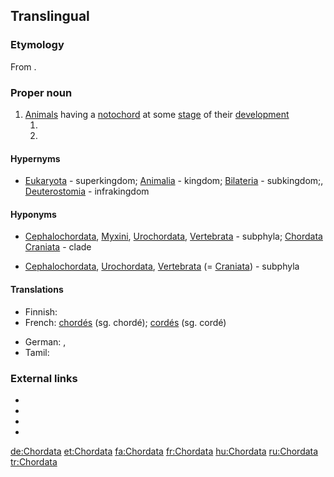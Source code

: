 ==Translingual==

===Etymology===
From {{etyl|la|mul}} {{term|chorda||cord, string|lang=la}}.

===Proper noun===
{{taxoninfl}}

# [[animal|Animal]]s having a [[notochord]] at some [[stage]] of their [[development]]
## {{taxon|phylum|superphylum|Deuterostomia}}
## {{taxon|phylum|infrakingdom|Deuterostomia}}

====Hypernyms====
* {{sense|phylum in infrakingdom}} [[Eukaryota]]&nbsp;- superkingdom; [[Animalia]]&nbsp;- kingdom; [[Bilateria]]&nbsp;- subkingdom;, [[Deuterostomia]]&nbsp;- infrakingdom

====Hyponyms====
* {{sense|phylum}} [[Cephalochordata]], [[Myxini]], [[Urochordata]], [[Vertebrata]]&nbsp;- subphyla; [[Chordata Craniata]]&nbsp;- clade
* {{sense|phylum in infrakingdom}} [[Cephalochordata]], [[Urochordata]], [[Vertebrata]] (= [[Craniata]])&nbsp;- subphyla

====Translations====
{{trans-top|a taxonomic phylum, within superphylum Deuterostomia}}
* Finnish: {{t|fi|selkäjänteiset}}
* French: [[chordés]] {{g|m-p}} (sg. chordé); [[cordés]] {{g|m-p}} (sg. cordé)
{{trans-mid}}
* German: {{t+|de|Chordatiere|f-p}}, {{t+|de|Chordata|n-p}}
* Tamil: {{t|ta|முதுகுநாணிகள்|tr=mutukunaanikal|sc=Taml}}
{{trans-bottom}}

===External links===
* {{projectlink|wikipedia}}
* {{specieslite}}
* {{comcatlite}}
* {{R:TOL}}

[[de:Chordata]]
[[et:Chordata]]
[[fa:Chordata]]
[[fr:Chordata]]
[[hu:Chordata]]
[[ru:Chordata]]
[[tr:Chordata]]